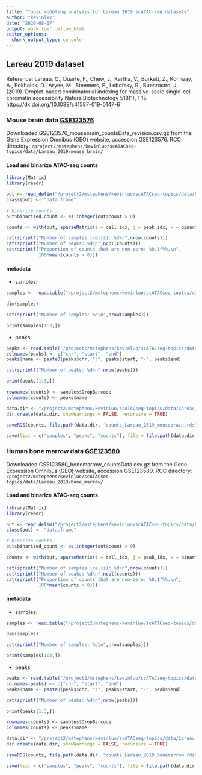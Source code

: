 ```yaml
---
title: "Topic modeling analysis for Lareau 2019 scATAC-seq datasets"
author: "kevinlkx"
date: "2020-08-17"
output: workflowr::wflow_html
editor_options:
  chunk_output_type: console
---
```


## Lareau 2019 dataset

Reference: Lareau, C., Duarte, F., Chew, J., Kartha, V., Burkett, Z., Kohlway, A., Pokholok, D., Aryee, M., Steemers, F., Lebofsky, R., Buenrostro, J. (2019). Droplet-based combinatorial indexing for massive-scale single-cell chromatin accessibility Nature Biotechnology 518(1), 1 15. https://dx.doi.org/10.1038/s41587-019-0147-6 

### Mouse brain data [GSE123576](https://www.ncbi.nlm.nih.gov/geo/query/acc.cgi?acc=GSE123576)
Downloaded GSE123576_mousebrain_countsData_revision.csv.gz from the Gene Expression Omnibus (GEO) website, accession GSE123576.
RCC directory: `/project2/mstephens/kevinluo/scATACseq-topics/data/Lareau_2019/mouse_brain/`

#### Load and binarize ATAC-seq counts
```r
library(Matrix)
library(readr)

out <- read_delim("/project2/mstephens/kevinluo/scATACseq-topics/data/Lareau_2019/mouse_brain/raw_data/GSE123576_mousebrain_countsData_revision.csv.gz",delim = " ")
class(out) <- "data.frame"

# binarize counts
out$binarized_count <- as.integer(out$count > 0)

counts <- with(out, sparseMatrix(i = cell_idx, j = peak_idx, x = binarized_count))

cat(sprintf("Number of samples (cells): %d\n",nrow(counts)))
cat(sprintf("Number of peaks: %d\n",ncol(counts)))
cat(sprintf("Proportion of counts that are non-zero: %0.1f%%.\n",
            100*mean(counts > 0)))

```

#### metadata
* samples: 
```r
samples <- read.table("/project2/mstephens/kevinluo/scATACseq-topics/data/Lareau_2019/mouse_brain/raw_data/GSE123576_mousebrain_cellData_revision.tsv.gz", header = TRUE, stringsAsFactors = FALSE, sep = "\t")

dim(samples)

cat(sprintf("Number of samples: %d\n",nrow(samples)))

print(samples[1:3,])

```

* peaks: 
```r
peaks <- read.table("/project2/mstephens/kevinluo/scATACseq-topics/data/Lareau_2019/mouse_brain/raw_data/GSE123576_mousebrain_peaks_revision.bed.gz", header = FALSE, stringsAsFactors = FALSE, sep = "\t")
colnames(peaks) <- c("chr", "start", "end")
peaks$name <- paste0(peaks$chr, ":", peaks$start, "-", peaks$end)

cat(sprintf("Number of peaks: %d\n",nrow(peaks)))

print(peaks[1:3,])

rownames(counts) <- samples$DropBarcode
colnames(counts) <- peaks$name
```

```r
data.dir <- "/project2/mstephens/kevinluo/scATACseq-topics/data/Lareau_2019/mouse_brain/processed_data/"
dir.create(data.dir, showWarnings = FALSE, recursive = TRUE)

saveRDS(counts, file.path(data.dir, "counts_Lareau_2019_mousebrain.rds"))

save(list = c("samples", "peaks", "counts"), file = file.path(data.dir, "Lareau_2019_mousebrain.RData"))

```

### Human bone marrow data [GSE123580](https://www.ncbi.nlm.nih.gov/geo/query/acc.cgi?acc=GSE123580)
Downloaded GSE123580_bonemarrow_countsData.csv.gz from the Gene Expression Omnibus (GEO) website, accession GSE123580.
RCC directory: `/project2/mstephens/kevinluo/scATACseq-topics/data/Lareau_2019/bone_marrow/`

#### Load and binarize ATAC-seq counts
```r
library(Matrix)
library(readr)

out <- read_delim("/project2/mstephens/kevinluo/scATACseq-topics/data/Lareau_2019/bone_marrow/raw_data/GSE123580_bonemarrow_countsData.csv.gz",delim = " ")
class(out) <- "data.frame"

# binarize counts
out$binarized_count <- as.integer(out$count > 0)

counts <- with(out, sparseMatrix(i = cell_idx, j = peak_idx, x = binarized_count))

cat(sprintf("Number of samples (cells): %d\n",nrow(counts)))
cat(sprintf("Number of peaks: %d\n",ncol(counts)))
cat(sprintf("Proportion of counts that are non-zero: %0.1f%%.\n",
            100*mean(counts > 0)))


```


#### metadata
* samples: 
```r
samples <- read.table("/project2/mstephens/kevinluo/scATACseq-topics/data/Lareau_2019/bone_marrow/raw_data/GSE123580_bonemarrow_cellData.tsv.gz", header = TRUE, stringsAsFactors = FALSE, sep = "\t")

dim(samples)

cat(sprintf("Number of samples: %d\n",nrow(samples)))

print(samples[1:3,])

```

* peaks: 
```r
peaks <- read.table("/project2/mstephens/kevinluo/scATACseq-topics/data/Lareau_2019/bone_marrow/raw_data/GSE123580_bonemarrow_peaks.bed.gz", header = FALSE, stringsAsFactors = FALSE, sep = "\t")
colnames(peaks) <- c("chr", "start", "end")
peaks$name <- paste0(peaks$chr, ":", peaks$start, "-", peaks$end)

cat(sprintf("Number of peaks: %d\n",nrow(peaks)))

print(peaks[1:3,])

rownames(counts) <- samples$DropBarcode
colnames(counts) <- peaks$name
```

```r

data.dir <- "/project2/mstephens/kevinluo/scATACseq-topics/data/Lareau_2019/bone_marrow/processed_data/"
dir.create(data.dir, showWarnings = FALSE, recursive = TRUE)

saveRDS(counts, file.path(data.dir, "counts_Lareau_2019_bonemarrow.rds"))

save(list = c("samples", "peaks", "counts"), file = file.path(data.dir, "Lareau_2019_bonemarrow.RData"))

```
